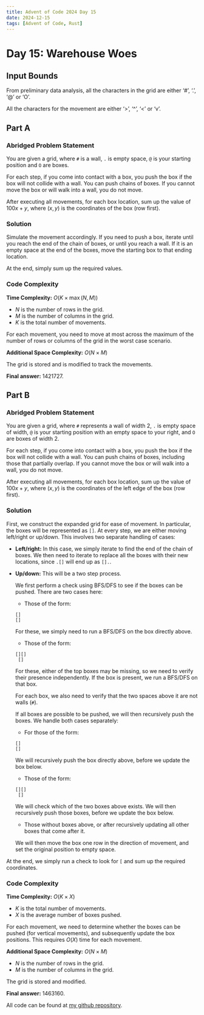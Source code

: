 ---
title: Advent of Code 2024 Day 15
date: 2024-12-15
tags: [Advent of Code, Rust]
---

<script src="https://cdnjs.cloudflare.com/ajax/libs/highlight.js/11.11.1/highlight.min.js"></script>
<script src="blog-post-scripts.js"></script>
<script type="text/javascript">hljs.highlightAll();</script>

# Day 15: Warehouse Woes

## Input Bounds

From preliminary data analysis, all the characters in the grid are either '#', '.', '@' or 'O'.

All the characters for the movement are either '>', '^', '<' or 'v'.

## Part A

### Abridged Problem Statement

You are given a grid, where `#` is a wall, `.` is empty space, `@` is your starting position and `O` are boxes.

For each step, if you come into contact with a box, you push the box if the box will not collide with a wall. You can push chains of boxes. If you cannot move the box or will walk into a wall, you do not move.

After executing all movements, for each box location, sum up the value of $100x + y$, where $(x,y)$ is the coordinates of the box (row first).

### Solution

Simulate the movement accordingly. If you need to push a box, iterate until you reach the end of the chain of boxes, or until you reach a wall. If it is an empty space at the end of the boxes, move the starting box to that ending location.

At the end, simply sum up the required values.

### Code Complexity

**Time Complexity:** $O(K \times \max(N, M))$

* $N$ is the number of rows in the grid.
* $M$ is the number of columns in the grid.
* $K$ is the total number of movements.

For each movement, you need to move at most across the maximum of the number of rows or columns of the grid in the worst case scenario.

**Additional Space Complexity:** $O(N \times M)$

The grid is stored and is modified to track the movements.

**Final answer:** 1421727.

## Part B

### Abridged Problem Statement

You are given a grid, where `#` represents a wall of width 2, `.` is empty space of width, `@` is your starting position with an empty space to your right, and `O` are boxes of width 2.

For each step, if you come into contact with a box, you push the box if the box will not collide with a wall. You can push chains of boxes, including those that partially overlap. If you cannot move the box or will walk into a wall, you do not move.

After executing all movements, for each box location, sum up the value of $100x + y$, where $(x,y)$ is the coordinates of the left edge of the box (row first).

### Solution

First, we construct the expanded grid for ease of movement. In particular, the boxes will be represented as `[]`. At every step, we are either moving left/right or up/down. This involves two separate handling of cases:

* **Left/right:** In this case, we simply iterate to find the end of the chain of boxes. We then need to iterate to replace all the boxes with their new locations, since `.[]` will end up as `[].`.
* **Up/down:** This will be a two step process.

    We first perform a check using BFS/DFS to see if the boxes can be pushed. There are two cases here:

    * Those of the form:
    ```
    []
    []
    ```

    For these, we simply need to run a BFS/DFS on the box directly above.

    * Those of the form:
    ```
    [][]
     []
    ```

    For these, either of the top boxes may be missing, so we need to verify their presence independently. If the box is present, we run a BFS/DFS on that box.

    For each box, we also need to verify that the two spaces above it are not walls (`#`).

    If all boxes are possible to be pushed, we will then recursively push the boxes. We handle both cases separately:

    * For those of the form:
    ```
    []
    []
    ```

    We will recursively push the box directly above, before we update the box below.

    * Those of the form:
    ```
    [][]
     []
    ```

    We will check which of the two boxes above exists. We will then recursively push those boxes, before we update the box below.

    * Those without boxes above, or after recursively updating all other boxes that come after it.

    We will then move the box one row in the direction of movement, and set the original position to empty space.

At the end, we simply run a check to look for `[` and sum up the required coordinates.

### Code Complexity

**Time Complexity:** $O(K \times X)$

* $K$ is the total number of movements.
* $X$ is the average number of boxes pushed.

For each movement, we need to determine whether the boxes can be pushed (for vertical movements), and subsequently update the box positions. This requires $O(X)$ time for each movement.

**Additional Space Complexity:** $O(N \times M)$

* $N$ is the number of rows in the grid.
* $M$ is the number of columns in the grid.

The grid is stored and modified.

**Final answer:** 1463160.

All code can be found at [my github repository](https://github.com/dillionlim/advent-of-code-2024/tree/main).